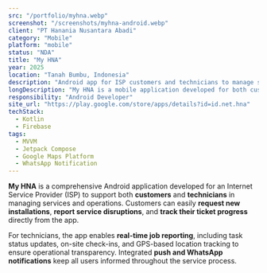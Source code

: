 ```yaml
---
src: "/portfolio/myhna.webp"
screenshot: "/screenshots/myhna-android.webp"
client: "PT Hanania Nusantara Abadi"
category: "Mobile"
platform: "mobile"
status: "NDA"
title: "My HNA"
year: 2025
location: "Tanah Bumbu, Indonesia"
description: "Android app for ISP customers and technicians to manage service requests, report issues, and track work progress with GPS and real-time notifications."
longDescription: "My HNA is a mobile application developed for both customers and field technicians of an Internet Service Provider (ISP). Customers can request new installations, report service issues, and track the status of their requests directly from the app. For internal teams, technicians can log job reports, upload photos, and update progress in real time. The system integrates GPS tracking, push notifications, and WhatsApp alerts for efficient coordination and transparency, all connected to the company’s central ISP management platform."
responsibility: "Android Developer"
site_url: "https://play.google.com/store/apps/details?id=id.net.hna"
techStack:
  - Kotlin
  - Firebase
tags:
  - MVVM
  - Jetpack Compose
  - Google Maps Platform
  - WhatsApp Notification
---
```


**My HNA** is a comprehensive Android application developed for an Internet Service Provider (ISP) to support both **customers** and **technicians** in managing services and operations.
Customers can easily **request new installations**, **report service disruptions**, and **track their ticket progress** directly from the app.

For technicians, the app enables **real-time job reporting**, including task status updates, on-site check-ins, and GPS-based location tracking to ensure operational transparency.
Integrated **push and WhatsApp notifications** keep all users informed throughout the service process.